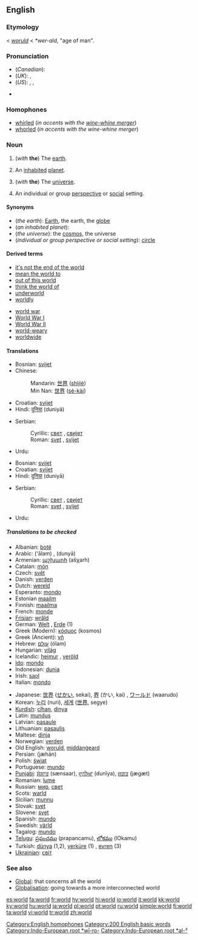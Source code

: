 {{wikipedia|World (disambiguation)}}
==English==

{{rank|find|got|let|193|world|thing|set|told}}

===Etymology===
{{ME.}} < {{OE.}} ''[[woruld]]'' < {{Ger.}} ''*wer-ald'', "age of man".

===Pronunciation===
*(''Canadian''): {{IPA|/wɝəɫd̥/}}
*(''UK''): {{IPA|/wɜːld/}}, {{SAMPA|/w3:ld/}}
*(''US''): {{AHD|wûrld}}, {{IPA|/wɝld/}}, {{SAMPA|/w3`ld/}}
*{{audio|en-ca-world.ogg|Audio (CA)}}
*:{{rhymes|ɜː(r)ld}}

===Homophones===
*[[whirled]] (''in accents with the [[wine-whine merger]]'')
*[[whorled]] (''in accents with the wine-whine merger'')
[[Category:English homophones]]

===Noun===
{{wikipedia}}
{{en-noun|s|-}}

# {{uncountable}} (''with'' '''the''') The [[earth]].
# {{countable}} An [[inhabit]]ed [[planet]].
# {{figurative}} (''with'' '''the''') The [[universe]].
# An individual or group [[perspective]] or [[social]] setting.

====Synonyms====
*(''the earth''): [[Earth]], the earth, the [[globe]]
*(''an inhabited planet''):
*(''the universe''): the [[cosmos]], the universe
*(''individual or group perspective or social setting''): [[circle]]

====Derived terms====
{{rel-top|terms derived from "world"}}
*[[it's not the end of the world]]
*[[mean the world to]]
*[[out of this world]]
*[[think the world of]]
*[[underworld]]
*[[worldly]]
{{rel-mid}}
*[[world war]]
*[[World War I]]
*[[World War II]]
*[[world-weary]]
*[[worldwide]]
{{rel-bottom}}

====Translations====
{{trans-top|the earth}}
*Bosnian: [[svijet]] {{m}}
*Chinese:
*:Mandarin: [[世界]] ([[shìjiè]])
*:Min Nan: [[世界]] ([[sè-kài]])
*Croatian: [[svijet]] {{m}}
*Hindi: [[दुनिया]] (duniyā) {{f}}
{{trans-mid}}
*Serbian:
*:Cyrillic: [[свет]] {{m}}, [[свијет]] {{m}}
*:Roman: [[svet#Serbian|svet]] {{m}}, [[svijet#Serbian|svijet]] {{m}}
*Urdu: {{URchar|[[دنیا]]}} {{f}}
{{trans-bottom}}

{{trans-top|inhabited planet}}
*Bosnian: [[svijet]] {{m}}
*Croatian: [[svijet]] {{m}}
*Hindi: [[दुनिया]] (duniyā) {{f}}
{{trans-mid}}
*Serbian:
*:Cyrillic: [[свет]] {{m}}, [[свијет]] {{m}}
*:Roman: [[svet#Serbian|svet]] {{m}}, [[svijet#Serbian|svijet]] {{m}}
*Urdu: {{URchar|[[دنیا]]}} {{f}}
{{trans-bottom}}

=====Translations to be checked=====
{{rfc-trans}}
{{trans-top|Translations to be checked}}
*Albanian: [[botë]] {{f}}
*Arabic: {{ARchar|[[عالم]]}} ('ālam) {{m}}, {{ARchar|[[دنيا|دُنْيا]]}} (dunyā)
*Armenian: [[աշխարհ]] (ašχarh)
*Catalan: [[món]] {{m}}
*Czech: [[svět]] {{m}}
*Danish: [[verden]] {{c}}
*Dutch: [[wereld]] {{m}}
*Esperanto: [[mondo#Esperanto|mondo]]
*Estonian [[maailm]]
*Finnish: [[maailma]]
*French: [[monde]] {{m}}
*[[Frisian]]: [[wrâld]]
*German: [[Welt]] {{f}}, [[Erde]] {{f}} (1)
*Greek (Modern): [[κόσμος]] (kosmos){{m}}
*Greek (Ancient): [[γῆ]] {{f}}
*Hebrew: [[עולם]] (ólam) {{m}}
*Hungarian: [[világ]]
*Icelandic: [[heimur]] {{m}}, [[veröld]] {{f}}
*[[Ido]]: [[mondo#Ido|mondo]]
*Indonesian: [[dunia]]
*Irish: [[saol]]
*Italian: [[mondo#Italian|mondo]] {{m}}
{{trans-mid}}
*Japanese: [[世界]] ([[せかい]], sekai), [[界]] (かい, kai) , [[ワールド]] (waarudo)
*Korean: [[누리]] (nuri), [[세계]] ([[世界]], segye)
*[[Kurdish]]: [[cîhan]], [[dinya]]
*Latin: [[mundus]] {{m}}
*Latvian: [[pasaule]]
*Lithuanian: [[pasaulis]] {{m}}
*Maltese: [[dinja]]
*Norwegian: [[verden]] {{m}}
*Old English: [[woruld]], [[middangeard|middanġeard]]
*Persian: {{FAchar|[[جهان|جَهان]]}} (jæhān)
*Polish: [[świat]] {{m}}
*Portuguese: [[mundo]] {{m}}
*[[Punjabi]]: [[ਸੰਸਾਰ]] (sænsaar), [[ਦੁਨੀਆ]] (dunīya), [[ਜਗਤ]] (jægæt)
*Romanian: [[lume]] {{f}}
*Russian: [[мир]], [[свет]]
*Scots: [[warld]]
*Sicilian: [[munnu]] {{m}}
*Slovak: [[svet]] {{m}}
*Slovene: [[svet]] {{m}}
*Spanish: [[mundo]] {{m}}
*Swedish: [[värld]] {{c}}
*Tagalog: [[mundo]]
*[[Telugu]]: [[ప్రపంచము]] (prapancamu), [[లోకము]] (lOkamu)
*Turkish: [[dünya]] (1,2), [[yerküre]] (1) , [[evren]] (3)
*[[Ukrainian]]: [[світ]] {{m}}
{{trans-bottom}}

===See also===
*[[Global]]: that concerns all the world
*[[Globalisation]]: going towards a more interconnected world

[[Category:200 English basic words]]
[[Category:Indo-European root *wī-ro-]]
[[Category:Indo-European root *al-²]]

[[es:world]]
[[fa:world]]
[[fr:world]]
[[hy:world]]
[[hi:world]]
[[io:world]]
[[it:world]]
[[kk:world]]
[[ky:world]]
[[hu:world]]
[[ja:world]]
[[pl:world]]
[[pt:world]]
[[ru:world]]
[[simple:world]]
[[fi:world]]
[[ta:world]]
[[vi:world]]
[[tr:world]]
[[zh:world]]